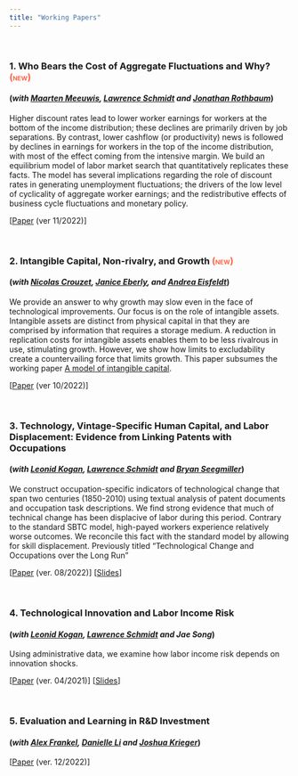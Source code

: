 ---
title: "Working Papers"
---

&nbsp;

### 1. Who Bears the Cost of Aggregate Fluctuations and Why?   <span style="font-variant:small-caps;color:Tomato;">(new)</span>
#### (*with [Maarten Meeuwis](https://www.maartenmeeuwis.com/), [Lawrence Schmidt](https://sites.google.com/site/lawrencedwschmidt/home) and [Jonathan Rothbaum](https://sites.google.com/site/jlrothbaum/home?pli=1)*) 

Higher discount rates lead to lower worker earnings for workers at the bottom of the income distribution; these declines are primarily driven by job separations. By contrast, lower cashflow (or productivity) news is followed by declines in earnings for workers in the top of the income distribution, with most of the effect coming from the intensive margin. We build an equilibrium model of labor market search that quantitatively replicates these facts. The model has several implications regarding the role of discount rates in generating unemployment fluctuations; the drivers of the low level of cyclicality of aggregate worker earnings; and the redistributive effects of business cycle fluctuations and monetary policy. 

[[Paper](https://www.dropbox.com/s/oi3g8e56zf4ehq4/mpsr.pdf?raw=1) (ver 11/2022)]

&nbsp;

### 2. Intangible Capital, Non-rivalry, and Growth  <span style="font-variant:small-caps;color:Tomato;">(new)</span>
#### (*with [Nicolas Crouzet](https://www.kellogg.northwestern.edu/faculty/crouzet/html/index.html), [Janice Eberly](https://www.kellogg.northwestern.edu/faculty/directory/eberly_janice_c.aspx), and [Andrea Eisfeldt](http://www.anderson.ucla.edu/x33175.xml)*)

We provide an answer to why growth may slow even in the face of technological improvements. Our focus is on the role of intangible assets. Intangible assets are distinct from physical capital
in that they are comprised by information that requires a storage medium. A reduction in replication costs for intangible assets enables them to be less rivalrous in use, stimulating growth.
However, we show how limits to excludability create a countervailing force that limits growth. This paper subsumes the working paper [A model of intangible capital](https://www.dropbox.com/s/x77j4e67b790l9u/Model_of_Intangible_Capital.pdf?raw=1).

[[Paper](https://www.dropbox.com/s/t3pun2wpakqbz55/ceep_latest.pdf?raw=1) (ver 10/2022)]

&nbsp;

### 3. Technology, Vintage-Specific Human Capital, and Labor Displacement: Evidence from Linking Patents with Occupations  
####   (*with [Leonid Kogan](http://web.mit.edu/lkogan2/www/), [Lawrence Schmidt](https://sites.google.com/site/lawrencedwschmidt/home) and [Bryan Seegmiller](https://mitsloan.mit.edu/phd/students/bryan-seegmiller)*)

 We construct occupation-specific indicators of technological change that span two centuries (1850-2010) using textual analysis of patent documents and occupation task descriptions. We find strong evidence that much of technical change has been displacive of labor during this period. Contrary to the standard SBTC model, high-payed workers experience relatively worse outcomes. We reconcile this fact with the standard model by allowing for skill displacement. Previously titled "Technological Change and Occupations over the Long Run" 

[[Paper](https://www.dropbox.com/s/0ruvrsjl9nxpvzt/OccupationTechnology.pdf?raw=1) (ver. 08/2022)]
[[Slides](https://www.dropbox.com/s/qigcguzb6xnjbcb/TechnologySkillSlides.pdf?raw=1)]


&nbsp;

### 4. Technological Innovation and Labor Income Risk  
####   (*with [Leonid Kogan](http://web.mit.edu/lkogan2/www/), [Lawrence Schmidt](https://sites.google.com/site/lawrencedwschmidt/home) and Jae Song*)

Using administrative data, we examine how labor income risk depends on innovation shocks.

[[Paper](https://www.dropbox.com/s/32u22306cem22xu/LaborDisplacement.pdf?raw=1) (ver. 04/2021)]
[[Slides](https://www.dropbox.com/s/g7b14itxl930mqo/LaborDisplacementSlides.pdf?raw=1)]

&nbsp;

### 5. Evaluation and Learning in R&D Investment
#### (*with [Alex Frankel](https://faculty.chicagobooth.edu/alexander-frankel), [Danielle Li](https://mitsloan.mit.edu/faculty/directory/danielle-li) and [Joshua Krieger](https://www.hbs.edu/faculty/Pages/profile.aspx?facId=951435)*)

[[Paper](https://www.dropbox.com/s/i18l4ghq06oq82f/evaluation_learning.pdf?raw=1) (ver. 12/2022)]